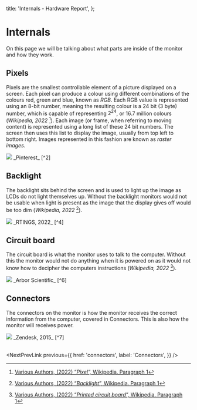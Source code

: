   title: 'Internals - Hardware Report',
};

# Internals

On this page we will be talking about what parts are inside of the monitor and how they work.

## Pixels

Pixels are the smallest controllable element of a picture displayed on a screen.
Each pixel can produce a colour using different combinations of the colours red, green and blue, known as _RGB_.
Each RGB value is represented using an 8-bit number, meaning the resulting colour is a 24 bit (3 byte) number,
which is capable of representing $2^{24}$, or 16.7 million colours (_Wikipedia, 2022_ [^1]).
Each image (or frame, when referring to moving content) is represented using a long list of these 24 bit numbers.
The screen then uses this list to display the image, usually from top left to bottom right.
Images represented in this fashion are known as _raster images_.

<Image src="pixels.jpeg" />
<ImageCredit>_Pinterest_ [^2]</ImageCredit>

## Backlight

The backlight sits behind the screen and is used to light up the image as LCDs do not light themselves up.
Without the backlight monitors would not be usable when light is present as the image that the display gives off would be too dim (_Wikipedia, 2022_ [^3]).

<Image src="backlight.png" />
<ImageCredit>_RTINGS, 2022_ [^4]</ImageCredit>

## Circuit board

The circuit board is what the monitor uses to talk to the computer.
Without this the monitor would not do anything when it is powered on as it would not know how to decipher the computers instructions (_Wikipedia, 2022_ [^5]).

<Image src="./circuit-board.png" />
<ImageCredit>_Arbor Scientific_ [^6]</ImageCredit>

## Connectors

The connectors on the monitor is how the monitor receives the correct information from the computer, covered in <Link href="/connectors">Connectors</Link>.
This is also how the monitor will receives power.

<Image src="./ports.png" bg="white" />
<ImageCredit>_Zendesk, 2015_ [^7]</ImageCredit>

<br />
<br />

<NextPrevLink
  previous={{
    href: 'connectors',
    label: 'Connectors',
  }}
/>

[^1]: [Various Authors, (2022) “_Pixel”,_ Wikipedia. Paragraph 1](https://en.wikipedia.org/wiki/Pixel)
[^2]: [DeFazio, P. "_Pixel close up_", Pinterest.](https://pin.it/5LTMnMR)
[^3]: [Various Authors, (2022) “_Backlight_”, Wikipedia. Paragraph 1](https://en.wikipedia.org/wiki/Backlight#:~:text=Backlights)
[^4]: [Demers, C, Di Giovanni, N. (2021). "_Plasma vs LCD & LED_", RTINGS.](https://www.rtings.com/tv/learn/lcd-vs-led-vs-plasma/how-they-work)
[^5]: [Various Authors, (2022) “_Printed circuit board_”, Wikipedia. Paragraph 1](https://en.wikipedia.org/wiki/Printed_circuit_board)
[^6]: [Arbor Scientific. "_Circuit Board 2_", Arbor Scientific.](https://www.arborsci.com/products/circuit-board2)
[^7]: [Fields, E. (2015) "_How to setup dual monitors_", Zendesk.](https://fnu.zendesk.com/hc/en-us/articles/205041975-How-to-Setup-Dual-Monitors)

